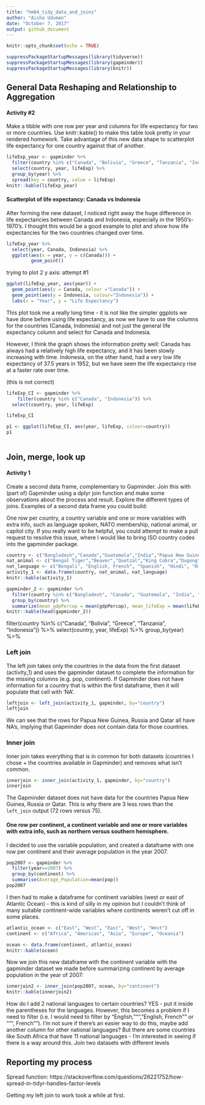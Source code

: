```yaml
---
title: "hm04_tidy_data_and_joins"
author: "Aisha Uduman"
date: "October 7, 2017"
output: github_document
---
```


```r
knitr::opts_chunk$set(echo = TRUE)
```

```r
suppressPackageStartupMessages(library(tidyverse))
suppressPackageStartupMessages(library(gapminder))
suppressPackageStartupMessages(library(knitr))
```



## General Data Reshaping and Relationship to Aggregation 


#### Activity #2 

Make a tibble with one row per year and columns for life expectancy for two or more countries. Use knitr::kable() to make this table look pretty in your rendered homework. Take advantage of this new data shape to scatterplot life expectancy for one country against that of another.


```r
lifeExp_year <- gapminder %>% 
  filter(country %in% c("Canada", "Bolivia", "Greece", "Tanzania", "Indonesia")) %>% 
  select(country, year, lifeExp) %>% 
  group_by(year) %>% 
  spread(key = country, value = lifeExp)
knitr::kable(lifeExp_year)
```



#### Scatterplot of life expectancy: Canada vs Indonesia 


After forming the new dataset, I noticed right away the huge difference in life expectancies between Canada and Indonesia, especially in the 1950's-1970's. I thought this would be a good example to plot and show how life expectancies for the two countries changed over time. 


```r
lifeExp_year %>% 
  select(year, Canada, Indonesia) %>% 
  ggplot(aes(x = year, y = c(Canada))) +
         geom_point()
```

trying to plot 2 y axis: attempt #1 

```r
ggplot(lifeExp_year, aes(year)) + 
  geom_point(aes(y = Canada, colour ="Canada")) + 
  geom_point(aes(y = Indonesia, colour="Indonesia")) + 
  labs(x = "Year", y = "Life Expectancy")
```


This plot took me a really long time - it is not like the simpler ggplots we have done before using life expectancy, as now we have to use the columns for the countries (Canada, Indonesia) and not just the general life expectancy column and select for Canada and Indonesia.

However, I think the graph shows the information pretty well: Canada has always had a relatively high life expectancy, and it has been slowly increasing with time. Indonesia, on the other hand, had a very low life expectancy of 37.5 years in 1952, but we have seen the life expectancy rise at a faster rate over time. 


(this is not correct)
```r
lifeExp_CI <- gapminder %>% 
    filter(country %in% c("Canada", "Indonesia")) %>% 
  select(country, year, lifeExp)

lifeExp_CI

p1 <- ggplot(lifeExp_CI, aes(year, lifeExp, colour=country))
p1
  
```




## Join, merge, look up 



#### Activity 1 


Create a second data frame, complementary to Gapminder. Join this with (part of) Gapminder using a dplyr join function and make some observations about the process and result. Explore the different types of joins. Examples of a second data frame you could build:

One row per country, a country variable and one or more variables with extra info, such as language spoken, NATO membership, national animal, or capitol city. If you really want to be helpful, you could attempt to make a pull request to resolve this issue, where I would like to bring ISO country codes into the gapminder package.



```r
country <- c("Bangladesh","Canada","Guatemala","India","Papua New Guinea","Romania","Russia","Qatar","Somalia")
nat_animal <- c("Bengal Tiger","Beaver","Quetzal","King Cobra","Dugong","Lynx","Eurasian Brown Bear","Arabian Oryx","Leopard")
nat_language <- c("Bengali", "English, French", "Spanish", "Hindi", "Hiri Motu", "Romanian", "Russian", "Arabic", "Somali") 
activity_1 <- data.frame(country, nat_animal, nat_language)
knitr::kable(activity_1)
```

```r
gapminder_2 <- gapminder %>% 
  filter(country %in% c("Bangladesh", "Canada", "Guatemala", "India", "Papua New Guinea", "Romania", "Russia", "Qatar", "Somalia")) %>% 
  group_by(country) %>% 
  summarize(mean_gdpPercap = mean(gdpPercap), mean_lifeExp = mean(lifeExp))
knitr::kable(head(gapminder_2))
```

 filter(country %in% c("Canada", "Bolivia", "Greece", "Tanzania", "Indonesia")) %>% 
  select(country, year, lifeExp) %>% 
  group_by(year) %>% 



### Left join 

The left join takes only the countries in the data from the first dataset (activity_1) and uses the gapminder dataset to complete the information for the missing columns (e.g. pop, continent). If Gapminder does not have information for a country that is within the first dataframe, then it will populate that cell with 'NA'. 


```r
leftjoin <- left_join(activity_1, gapminder, by="country")
leftjoin
```


We can see that the rows for Papua New Guinea, Russia and Qatar all have NA's, implying that Gapminder does not contain data for those countries. 



### Inner join 

Inner join takes everything that is in common for both datasets (countries I chose + the countries available in Gapminder) and removes what isn't common. 


```r
innerjoin <- inner_join(activity_1, gapminder, by="country")
innerjoin
```


The Gapminder dataset does not have data for the countries Papua New Guinea, Russia or Qatar. This is why there are 3 less rows than the `left_join` output (72 rows versus 75).



#### One row per continent, a continent variable and one or more variables with extra info, such as northern versus southern hemisphere.


I decided to use the variable population, and created a dataframe with one row per continent and their average population in the year 2007. 


```r
pop2007 <- gapminder %>% 
  filter(year==2007) %>% 
  group_by(continent) %>% 
  summarise(Average_Population=mean(pop))
pop2007
```

I then had to make a dataframe for continent variables (west or east of Atlantic Ocean) - this is kind of silly in my opinion but I couldn't think of many suitable continent-wide variables where continents weren't cut off in some places. 


```r
atlantic_ocean <- c("East", "West", "East", "West", "West")
continent <- c("Africa", "Americas", "Asia", "Europe", "Oceania")

ocean <- data.frame(continent, atlantic_ocean)
knitr::kable(ocean)
```

Now we join this new dataframe with the continent variable  with the gapminder dataset we made before summarizing continent by average population in the year of 2007: 

```r
innerjoin2 <- inner_join(pop2007, ocean, by="continent")
knitr::kable(innerjoin2)
```



How do I add 2 national languages to certain countries? YES - put it inside the parentheses for the languages. However, this becomes a problem if I need to filter (i.e. I would need to filter by "English,""", "English, French"" or """, French""). I'm not sure if there's an easier way to do this, maybe add another column for other national languages? But there are some countries like South Africa that have 11 national languages - I'm interested in seeing if there is a way around this. 
Join two datasets with different levels



## Reporting my process 

Spread function: https://stackoverflow.com/questions/26221752/how-spread-in-tidyr-handles-factor-levels

Getting my left join to work took a while at first. 